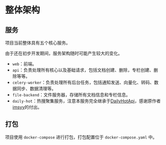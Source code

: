 
# 整体架构

## 服务

项目当前整体具有五个核心服务。

<Callout type='warning'>
	由于还在初步开发期间，服务架构随时可能产生较大的变化。
</Callout>

- `web`：前端。
- `api`：负责处理所有核心以及基础请求，包括文档创建、删除，专栏创建、删除等等。
- `celery-worker`：负责处理所有后台任务，包括通知发送、向量化、转码、数据同步、数据清理等。
- `file-backend`：文件服务器，存储所有文档信息和专栏信息。
- `daily-hot`：热搜聚集服务，注意本服务完全继承于[DailyHotApi](https://github.com/imsyy/DailyHotApi)，感谢原作者[imsyy](https://github.com/imsyy)的付出。

## 打包

项目使用 `docker-compose` 进行打包，打包配置位于 `docker-compose.yaml` 中。
